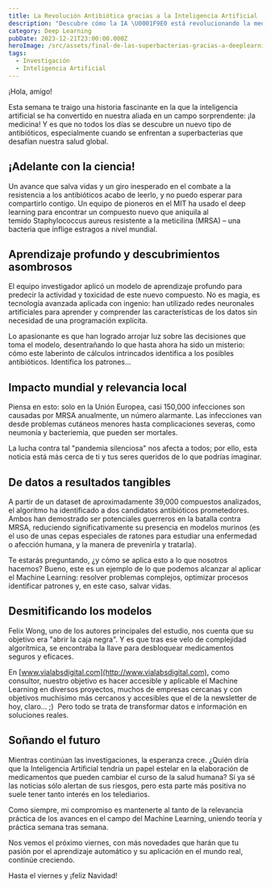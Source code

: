 ```yaml
---
title: La Revolución Antibiótica gracias a la Inteligencia Artificial
description: "Descubre cómo la IA \U0001F9E0 está revolucionando la medicina \U0001F3E5: nuevos antibióticos contra la MRSA descubiertos para luchar contra las superbacterias resistentes a fármacos \U0001F48A. ¡La IA como arma esencial! \U0001F6E1️"
category: Deep Learning
pubDate: 2023-12-21T23:00:00.000Z
heroImage: /src/assets/final-de-las-superbacterias-gracias-a-deeplearning.jpg
tags:
  - Investigación
  - Inteligencia Artificial
---
```


¡Hola, amigo!

Esta semana te traigo una historia fascinante en la que la inteligencia artificial se ha convertido en nuestra aliada en un campo sorprendente: ¡la medicina! Y es que no todos los días se descubre un nuevo tipo de antibióticos, especialmente cuando se enfrentan a superbacterias que desafían nuestra salud global.

## ¡Adelante con la ciencia!

Un avance que salva vidas y un giro inesperado en el combate a la resistencia a los antibióticos acabo de leerlo, y no puedo esperar para compartirlo contigo. Un equipo de pioneros en el MIT ha usado el deep learning para encontrar un compuesto nuevo que aniquila al temido Staphylococcus aureus resistente a la meticilina (MRSA) – una bacteria que inflige estragos a nivel mundial.

## Aprendizaje profundo y descubrimientos asombrosos

El equipo investigador aplicó un modelo de aprendizaje profundo para predecir la actividad y toxicidad de este nuevo compuesto. No es magia, es tecnología avanzada aplicada con ingenio: han utilizado redes neuronales artificiales para aprender y comprender las características de los datos sin necesidad de una programación explícita.

Lo apasionante es que han logrado arrojar luz sobre las decisiones que toma el modelo, desentrañando lo que hasta ahora ha sido un misterio: cómo este laberinto de cálculos intrincados identifica a los posibles antibióticos. Identifica los patrones...

## Impacto mundial y relevancia local

Piensa en esto: solo en la Unión Europea, casi 150,000 infecciones son causadas por MRSA anualmente, un número alarmante. Las infecciones van desde problemas cutáneos menores hasta complicaciones severas, como neumonía y bacteriemia, que pueden ser mortales.

La lucha contra tal "pandemia silenciosa" nos afecta a todos; por ello, esta noticia está más cerca de ti y tus seres queridos de lo que podrías imaginar.

## De datos a resultados tangibles

A partir de un dataset de aproximadamente 39,000 compuestos analizados, el algoritmo ha identificado a dos candidatos antibióticos prometedores. Ambos han demostrado ser potenciales guerreros en la batalla contra MRSA, reduciendo significativamente su presencia en modelos murinos (es el uso de unas cepas especiales de ratones para estudiar una enfermedad o afección humana, y la manera de prevenirla y tratarla).

Te estarás preguntando, ¿y cómo se aplica esto a lo que nosotros hacemos? Bueno, este es un ejemplo de lo que podemos alcanzar al aplicar el Machine Learning: resolver problemas complejos, optimizar procesos identificar patrones y, en este caso, salvar vidas.

## Desmitificando los modelos

Felix Wong, uno de los autores principales del estudio, nos cuenta que su objetivo era "abrir la caja negra". Y es que tras ese velo de complejidad algorítmica, se encontraba la llave para desbloquear medicamentos seguros y eficaces.

En [www.vialabsdigital.com](http://www.vialabsdigital.com), como consultor, nuestro objetivo es hacer accesible y aplicable el Machine Learning en diversos proyectos, muchos de empresas cercanas y con objetivos muchísimo más cercanos y accesibles que el de la newsletter de hoy, claro... ;)  Pero todo se trata de transformar datos e información en soluciones reales.

## Soñando el futuro

Mientras continúan las investigaciones, la esperanza crece. ¿Quién diría que la Inteligencia Artificial tendría un papel estelar en la elaboración de medicamentos que pueden cambiar el curso de la salud humana? Sí ya sé las noticias sólo alertan de sus riesgos, pero esta parte más positiva no suele tener tanto interés en los telediarios.

Como siempre, mi compromiso es mantenerte al tanto de la relevancia práctica de los avances en el campo del Machine Learning, uniendo teoría y práctica semana tras semana.

Nos vemos el próximo viernes, con más novedades que harán que tu pasión por el aprendizaje automático y su aplicación en el mundo real, continúe creciendo.

Hasta el viernes y ¡feliz Navidad!
